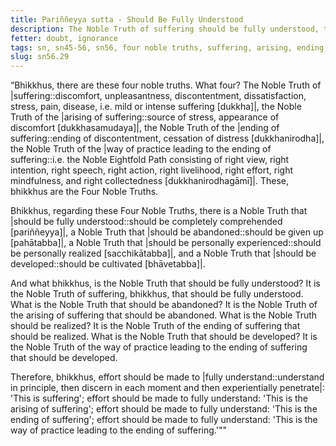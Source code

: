 ```yaml
---
title: Pariññeyya sutta - Should Be Fully Understood
description: The Noble Truth of suffering should be fully understood, the Noble Truth of the arising of suffering should be abandoned, the Noble Truth of the ending of suffering should be personally experienced, and the Noble Truth of the way of practice leading to the ending of suffering should be developed.
fetter: doubt, ignorance
tags: sn, sn45-56, sn56, four noble truths, suffering, arising, ending, way of practice, path, fully understand, abandon, personally experience, develop
slug: sn56.29
---
```


“Bhikkhus, there are these four noble truths. What four? The Noble Truth of |suffering::discomfort, unpleasantness, discontentment, dissatisfaction, stress, pain, disease, i.e. mild or intense suffering [dukkha]|, the Noble Truth of the |arising of suffering::source of stress, appearance of discomfort [dukkhasamudaya]|, the Noble Truth of the |ending of suffering::ending of discontentment, cessation of distress [dukkhanirodha]|, the Noble Truth of the |way of practice leading to the ending of suffering::i.e. the Noble Eightfold Path consisting of right view, right intention, right speech, right action, right livelihood, right effort, right mindfulness, and right collectedness [dukkhanirodhagāmī]|. These, bhikkhus are the Four Noble Truths.

Bhikkhus, regarding these Four Noble Truths, there is a Noble Truth that |should be fully understood::should be completely comprehended [pariññeyya]|, a Noble Truth that |should be abandoned::should be given up [pahātabba]|, a Noble Truth that |should be personally experienced::should be personally realized [sacchikātabba]|, and a Noble Truth that |should be developed::should be cultivated [bhāvetabba]|.

And what bhikkhus, is the Noble Truth that should be fully understood? It is the Noble Truth of suffering, bhikkhus, that should be fully understood. What is the Noble Truth that should be abandoned? It is the Noble Truth of the arising of suffering that should be abandoned. What is the Noble Truth should be realized? It is the Noble Truth of the ending of suffering that should be realized. What is the Noble Truth that should be developed? It is the Noble Truth of the way of practice leading to the ending of suffering that should be developed.

Therefore, bhikkhus, effort should be made to |fully understand::understand in principle, then discern in each moment and then experientially penetrate|: 'This is suffering';
effort should be made to fully understand: 'This is the arising of suffering';
effort should be made to fully understand: 'This is the ending of suffering';
effort should be made to fully understand: 'This is the way of practice leading to the ending of suffering.'""